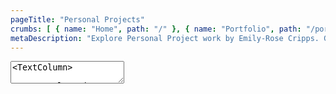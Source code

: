 ```yaml
---
pageTitle: "Personal Projects"
crumbs: [ { name: "Home", path: "/" }, { name: "Portfolio", path: "/portfolio" }, { name: "Personal Projects", path: "/portfolio/personal" } ]
metaDescription: "Explore Personal Project work by Emily-Rose Cripps. Graphic designer based in Oxford, UK. Book-making, exhibition design and more."
---
```


<TextArea>
<TextColumn>

# Personal Projects

<center>

To browse some of my uni Personal Projects, please select from a category in the links below.
</center>

</TextColumn>
</TextArea>

<NavigationTiles>

<NavigationTile 
    title="It Happened Here"
    linkPage="/portfolio/personal/it-happened-here"
    imagePath="portfolio/personal/personal-it-happened-here.jpg"
    imageAlt="It Happened Here"
/>

</NavigationTiles>
